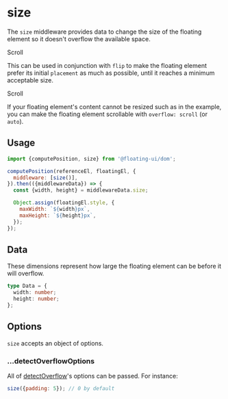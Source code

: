 
# size

The `size` middleware provides data to change the size of the
floating element so it doesn't overflow the available space.

<div className="flex flex-col gap-4">
  <Chrome center scrollable className="h-96">
    <Floating
      tooltipStyle={{height: 200}}
      middleware={[{name: 'size', options: {padding: 5}}]}
    >
      <div className="grid place-items-center text-gray-50 w-32 h-32 bg-blue-600">
        Scroll
      </div>
    </Floating>
  </Chrome>
</div>

This can be used in conjunction with `flip` to make the floating
element prefer its initial `placement` as much as possible, until
it reaches a minimum acceptable size.

<Chrome center scrollable className="h-96">
  <Floating
    tooltipStyle={{height: 200}}
    middleware={[
      {
        name: 'flip',
        options: {rootBoundary: 'document', padding: 5},
      },
      {
        name: 'size',
        options: {rootBoundary: 'document', padding: 5},
      },
    ]}
  >
    <div className="grid place-items-center text-gray-50 w-32 h-32 bg-blue-600">
      Scroll
    </div>
  </Floating>
</Chrome>

If your floating element's content cannot be resized such as in
the example, you can make the floating element scrollable with
`overflow: scroll` (or `auto`).

## Usage

```js
import {computePosition, size} from '@floating-ui/dom';

computePosition(referenceEl, floatingEl, {
  middleware: [size()],
}).then(({middlewareData}) => {
  const {width, height} = middlewareData.size;

  Object.assign(floatingEl.style, {
    maxWidth: `${width}px`,
    maxHeight: `${height}px`,
  });
});
```

## Data

These dimensions represent how large the floating element can be
before it will overflow.

```ts
type Data = {
  width: number;
  height: number;
};
```

## Options

`size` accepts an object of options.

### ...detectOverflowOptions

All of [detectOverflow](/docs/detectOverflow#options)'s options
can be passed. For instance:

```js
size({padding: 5}); // 0 by default
```
